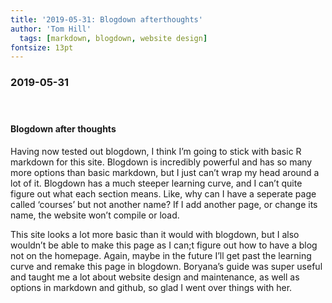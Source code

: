 ---
title: '2019-05-31: Blogdown afterthoughts'
author: 'Tom Hill'
  tags: [markdown, blogdown, website design]
fontsize: 13pt
---


### 2019-05-31 {.tabset}

####  <span>&#8203;</span>

#### Blogdown after thoughts

Having now tested out blogdown, I think I'm going to stick with basic R markdown for this site. Blogdown is incredibly powerful and has so many more options than basic markdown, but I just can't wrap my head around a lot of it. Blogdown has a much steeper learning curve, and I can't quite figure out what each section means. Like, why can I have a seperate page called 'courses' but not another name? If I add another page, or change its name, the website won't compile or load.

This site looks a lot more basic than it would with blogdown, but I also wouldn't be able to make this page as I can;t figure out how to have a blog not on the homepage. Again, maybe in the future I'll get past the learning curve and remake this page in blogdown. Boryana's guide was super useful and taught me a lot about website design and maintenance, as well as options in markdown and github, so glad I went over things with her.


